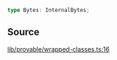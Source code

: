 ```ts
type Bytes: InternalBytes;
```

## Source

[lib/provable/wrapped-classes.ts:16](https://github.com/o1-labs/o1js/blob/3b1b22555bd0099419efc0703dfdb8b2eb7c3e6f/src/lib/provable/wrapped-classes.ts#L16)
